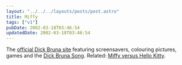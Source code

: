 ```yaml
---
layout: "../../../layouts/posts/post.astro"
title: Miffy
tags: ["v1"]
pubDate: 2002-03-18T03:46:54
updatedDate: 2002-03-18T03:46:54
---
```


The [official Dick Bruna site][1] featuring screensavers, colouring pictures, games and the [Dick Bruna Song][2]. Related: [Miffy versus Hello Kitty][3].

[1]: http://www.miffy.org/
[2]: http://www.miffy.org/mp3/muziek.htm
[3]: http://www.hellfire.com/versus/hellokitty_vs_miffy.html

